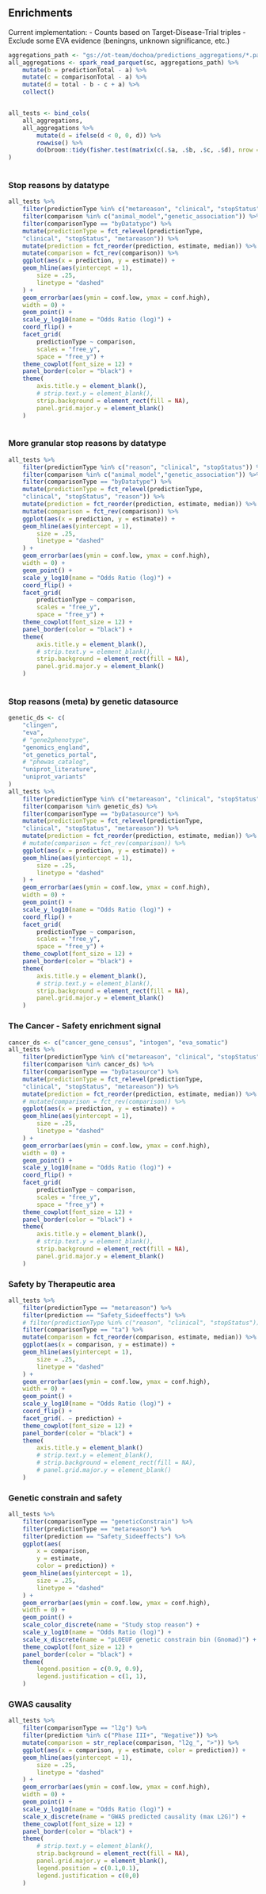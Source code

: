 ## Enrichments

Current implementation:
- Counts based on Target-Disease-Trial triples
- Exclude some EVA evidence (beningns, unknown significance, etc.)

```r
aggregations_path <- "gs://ot-team/dochoa/predictions_aggregations/*.parquet"
all_aggregations <- spark_read_parquet(sc, aggregations_path) %>%
    mutate(b = predictionTotal - a) %>%
    mutate(c = comparisonTotal - a) %>%
    mutate(d = total - b - c + a) %>%
    collect()


all_tests <- bind_cols(
    all_aggregations,
    all_aggregations %>%
        mutate(d = ifelse(d < 0, 0, d)) %>%
        rowwise() %>%
        do(broom::tidy(fisher.test(matrix(c(.$a, .$b, .$c, .$d), nrow = 2))))
)
    
```

### Stop reasons by datatype

```r

all_tests %>%
    filter(predictionType %in% c("metareason", "clinical", "stopStatus")) %>%
    filter(comparison %in% c("animal_model","genetic_association")) %>%
    filter(comparisonType == "byDatatype") %>%
    mutate(predictionType = fct_relevel(predictionType,
    "clinical", "stopStatus", "metareason")) %>%
    mutate(prediction = fct_reorder(prediction, estimate, median)) %>%
    mutate(comparison = fct_rev(comparison)) %>%
    ggplot(aes(x = prediction, y = estimate)) +
    geom_hline(aes(yintercept = 1),
        size = .25,
        linetype = "dashed"
    ) +
    geom_errorbar(aes(ymin = conf.low, ymax = conf.high),
    width = 0) +
    geom_point() +
    scale_y_log10(name = "Odds Ratio (log)") +
    coord_flip() +
    facet_grid(
        predictionType ~ comparison,
        scales = "free_y",
        space = "free_y") +
    theme_cowplot(font_size = 12) +
    panel_border(color = "black") +    
    theme(
        axis.title.y = element_blank(),
        # strip.text.y = element_blank(),
        strip.background = element_rect(fill = NA),
        panel.grid.major.y = element_blank()
    )
    
```

### More granular stop reasons by datatype

```r
all_tests %>%
    filter(predictionType %in% c("reason", "clinical", "stopStatus")) %>%
    filter(comparison %in% c("animal_model","genetic_association")) %>%
    filter(comparisonType == "byDatatype") %>%
    mutate(predictionType = fct_relevel(predictionType,
    "clinical", "stopStatus", "reason")) %>%
    mutate(prediction = fct_reorder(prediction, estimate, median)) %>%
    mutate(comparison = fct_rev(comparison)) %>%
    ggplot(aes(x = prediction, y = estimate)) +
    geom_hline(aes(yintercept = 1),
        size = .25,
        linetype = "dashed"
    ) +
    geom_errorbar(aes(ymin = conf.low, ymax = conf.high),
    width = 0) +
    geom_point() +
    scale_y_log10(name = "Odds Ratio (log)") +
    coord_flip() +
    facet_grid(
        predictionType ~ comparison,
        scales = "free_y",
        space = "free_y") +
    theme_cowplot(font_size = 12) +
    panel_border(color = "black") +    
    theme(
        axis.title.y = element_blank(),
        # strip.text.y = element_blank(),
        strip.background = element_rect(fill = NA),
        panel.grid.major.y = element_blank()
    )
    
```


### Stop reasons (meta) by genetic datasource

```r
genetic_ds <- c(
    "clingen", 
    "eva",
    # "gene2phenotype",
    "genomics_england",
    "ot_genetics_portal",
    # "phewas_catalog",
    "uniprot_literature",
    "uniprot_variants"
)
all_tests %>%
    filter(predictionType %in% c("metareason", "clinical", "stopStatus")) %>%
    filter(comparison %in% genetic_ds) %>%
    filter(comparisonType == "byDatasource") %>%
    mutate(predictionType = fct_relevel(predictionType,
    "clinical", "stopStatus", "metareason")) %>%
    mutate(prediction = fct_reorder(prediction, estimate, median)) %>%
    # mutate(comparison = fct_rev(comparison)) %>%
    ggplot(aes(x = prediction, y = estimate)) +
    geom_hline(aes(yintercept = 1),
        size = .25,
        linetype = "dashed"
    ) +
    geom_errorbar(aes(ymin = conf.low, ymax = conf.high),
    width = 0) +
    geom_point() +
    scale_y_log10(name = "Odds Ratio (log)") +
    coord_flip() +
    facet_grid(
        predictionType ~ comparison,
        scales = "free_y",
        space = "free_y") +
    theme_cowplot(font_size = 12) +
    panel_border(color = "black") +    
    theme(
        axis.title.y = element_blank(),
        # strip.text.y = element_blank(),
        strip.background = element_rect(fill = NA),
        panel.grid.major.y = element_blank()
    )

```


### The Cancer - Safety enrichment signal

```r
cancer_ds <- c("cancer_gene_census", "intogen", "eva_somatic")
all_tests %>%
    filter(predictionType %in% c("metareason", "clinical", "stopStatus")) %>%
    filter(comparison %in% cancer_ds) %>%
    filter(comparisonType == "byDatasource") %>%
    mutate(predictionType = fct_relevel(predictionType,
    "clinical", "stopStatus", "metareason")) %>%
    mutate(prediction = fct_reorder(prediction, estimate, median)) %>%
    # mutate(comparison = fct_rev(comparison)) %>%
    ggplot(aes(x = prediction, y = estimate)) +
    geom_hline(aes(yintercept = 1),
        size = .25,
        linetype = "dashed"
    ) +
    geom_errorbar(aes(ymin = conf.low, ymax = conf.high),
    width = 0) +
    geom_point() +
    scale_y_log10(name = "Odds Ratio (log)") +
    coord_flip() +
    facet_grid(
        predictionType ~ comparison,
        scales = "free_y",
        space = "free_y") +
    theme_cowplot(font_size = 12) +
    panel_border(color = "black") +    
    theme(
        axis.title.y = element_blank(),
        # strip.text.y = element_blank(),
        strip.background = element_rect(fill = NA),
        panel.grid.major.y = element_blank()
    )

```


### Safety by Therapeutic area

```r
all_tests %>%
    filter(predictionType == "metareason") %>%
    filter(prediction == "Safety_Sideeffects") %>%
    # filter(predictionType %in% c("reason", "clinical", "stopStatus")) %>%
    filter(comparisonType == "ta") %>%
    mutate(comparison = fct_reorder(comparison, estimate, median)) %>%
    ggplot(aes(x = comparison, y = estimate)) +
    geom_hline(aes(yintercept = 1),
        size = .25,
        linetype = "dashed"
    ) +
    geom_errorbar(aes(ymin = conf.low, ymax = conf.high),
    width = 0) +
    geom_point() +
    scale_y_log10(name = "Odds Ratio (log)") +
    coord_flip() +
    facet_grid(. ~ prediction) +
    theme_cowplot(font_size = 12) +
    panel_border(color = "black") +    
    theme(
        axis.title.y = element_blank()
        # strip.text.y = element_blank(),
        # strip.background = element_rect(fill = NA),
        # panel.grid.major.y = element_blank()
    )

```

### Genetic constrain and safety

```r
all_tests %>%
    filter(comparisonType == "geneticConstrain") %>%
    filter(predictionType == "metareason") %>%
    filter(prediction == "Safety_Sideeffects") %>%
    ggplot(aes(
        x = comparison,
        y = estimate,
        color = prediction)) +
    geom_hline(aes(yintercept = 1),
        size = .25,
        linetype = "dashed"
    ) +
    geom_errorbar(aes(ymin = conf.low, ymax = conf.high),
    width = 0) +
    geom_point() +
    scale_color_discrete(name = "Study stop reason") +
    scale_y_log10(name = "Odds Ratio (log)") +
    scale_x_discrete(name = "pLOEUF genetic constrain bin (Gnomad)") +
    theme_cowplot(font_size = 12) +
    panel_border(color = "black") +    
    theme(
        legend.position = c(0.9, 0.9),
        legend.justification = c(1, 1),
    )

```

### GWAS causality

```r
all_tests %>%
    filter(comparisonType == "l2g") %>%
    filter(prediction %in% c("Phase III+", "Negative")) %>%
    mutate(comparison = str_replace(comparison, "l2g_", ">")) %>%
    ggplot(aes(x = comparison, y = estimate, color = prediction)) +
    geom_hline(aes(yintercept = 1),
        size = .25,
        linetype = "dashed"
    ) +
    geom_errorbar(aes(ymin = conf.low, ymax = conf.high),
    width = 0) +
    geom_point() +
    scale_y_log10(name = "Odds Ratio (log)") +
    scale_x_discrete(name = "GWAS predicted causality (max L2G)") +
    theme_cowplot(font_size = 12) +
    panel_border(color = "black") +    
    theme(
        # strip.text.y = element_blank(),
        strip.background = element_rect(fill = NA),
        panel.grid.major.y = element_blank(),
        legend.position = c(0.1,0.1),
        legend.justification = c(0,0)
    )
```

